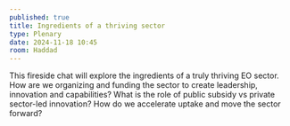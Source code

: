 ```yaml
---
published: true
title: Ingredients of a thriving sector
type: Plenary
date: 2024-11-18 10:45
room: Haddad
---
```

This fireside chat will explore the ingredients of a truly thriving EO sector. How are we organizing and funding the sector to create leadership, innovation and capabilities? What is the role of public subsidy vs private sector-led innovation? How do we accelerate uptake and move the sector forward?

